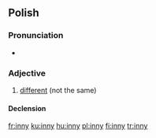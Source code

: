==Polish==

===Pronunciation===
* {{audio|Pl-inny.ogg|inny}}

===Adjective===
{{pl-adj|m|-}}

# [[different]] (not the same)

====Declension====
{{pl-decl-adj-y|inn|inni}}

[[fr:inny]]
[[ku:inny]]
[[hu:inny]]
[[pl:inny]]
[[fi:inny]]
[[tr:inny]]